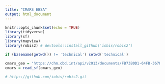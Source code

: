 ```yaml
---
title: "CMARS EBSA"
output: html_document
---
```


```r
knitr::opts_chunk$set(echo = TRUE)
library(tidyverse)
library(sf)
library(mapview)
library(robis2) # devtools::install_github('iobis/robis2')

if (basename(getwd()) != 'technical') setwd('technical')

cmars_geo = 'https://chm.cbd.int/api/v2013/documents/FB73B0D1-64FB-367F-405A-51AAA4C060F7/attachments/ETTP_8_EBSA.geojson'
cmars = read_sf(cmars_geo)

# https://github.com/iobis/robis2.git

```

